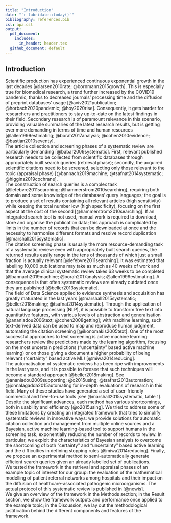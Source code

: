 ```yaml
---
title: "Introduction"
date: "`r lubridate::today()`"
bibliography: references.bib
csl: apa.csl
output:
  pdf_document:
    includes:
      in_header: header.tex
  github_document: default
---
```


## Introduction

Scientific production has experienced continuous exponential growth in the last decades [@larsen2010rate; @bornmann2015growth].
This is especially true for biomedical research, a trend further increased by the COVID19 pandemic, thanks to decreased journals' processing time and the diffusion of preprint databases' usage [@aviv2021publication; @horbach2020pandemic; @hoy2020rise].
Consequently, it gets harder for researchers and practitioners to stay up-to-date on the latest findings in their field.
Secondary research is of paramount relevance in this scenario, providing valuable summaries of the latest research results, but is getting ever more demanding in terms of time and human resources [@allen1999estimating; @borah2017analysis; @cohen2010evidence; @bastian2010seventy].\
The article collection and screening phases of a systematic review are particularly demanding [@babar2009systematic].
First, relevant published research needs to be collected from scientific databases through appropriately built search queries (retrieval phase); secondly, the acquired scientific citations need to be screened, selecting only those relevant to the topic (appraisal phase) [@bannach2019machine; @tsafnat2014systematic; @higgins2019cochrane].\
The construction of search queries is a complex task [@lefebvre2011searching; @hammerstrom2010searching], requiring both domain and some knowledge of the databases' query languages;
the goal is to produce a set of results containing all relevant articles (high sensitivity) while keeping the total number low (high specificity), focusing on the first aspect at the cost of the second [@hammerstrom2010searching].
If an integrated search tool is not used, manual work is required to download, store and organise the publication data;
this approach is complicated by limits in the number of records that can be downloaded at once and the necessity to harmonise different formats and resolve record duplication [@marshall2015systematic].\
The citation screening phase is usually the more resource-demanding task of a systematic review:
even with appropriately built search queries, the returned results easily range in the tens of thousands of which just a small fraction is actually relevant [@lefebvre2011searching].
It was estimated that labelling 10,000 publications may take as much as 40 weeks of work and that the average clinical systematic review takes 63 weeks to be completed [@bannach2019machine; @borah2017analysis; @allen1999estimating].
A consequence is that often systematic reviews are already outdated once they are published [@beller2013systematic].\
The field of Data Science applied to evidence synthesis and acquisition has greatly maturated in the last years [@marshall2015systematic; @beller2018making; @tsafnat2014systematic].
Through the application of natural language processing (NLP), it is possible to transform free text into quantitative features, with various levels of abstraction and generalisation [@ananiadou2006text; @cohen2008getting];
with machine learning, such text-derived data can be used to map and reproduce human judgment, automating the citation screening [@ikonomakis2005text].
One of the most successful approaches to text screening is active machine learning:
researchers review the predictions made by the learning algorithm, focusing on the most uncertain predictions ("uncertainty" based active machine learning) or on those giving a document a higher probability of being relevant ("certainty" based active ML) [@miwa2014reducing].\
The automatisation of systematic reviews has been ripe with improvements in the last years, and it is possible to foresee that such techniques will become a standard approach [@beller2018making]. See @ananiadou2009supporting; @o2015using; @tsafnat2013automation; @jonnalagadda2015automating for in-depth evaluations of research in this field.
Many of these studies have generated a set of user-friendly commercial and free-to-use tools [see @marshall2015systematic, table 1].
Despite the significant advances, each method has various shortcomings, both in usability and efficiency [@o2015using].
We tried to address some of these limitations by creating an integrated framework that tries to simplify systematic reviews in innovative ways:
we provide solutions for automatic citation collection and management from multiple online sources and a Bayesian, active machine learning-based tool to support humans in the screening task, exponentially reducing the number of records to review.
In particular, we exploit the characteristics of Bayesian analysis to overcome the shortcoming of both "certainty" and "uncertainty" based active learning and the difficulties in defining stopping rules [@miwa2014reducing].
Finally, we propose an experimental method to semi-automatically generate efficient search queries given an already labelled set of publications.\
We tested the framework in the retrieval and appraisal phases of an example topic of interest for our group:
the evaluation of the mathematical modelling of patient referral networks among hospitals and their impact on the diffusion of healthcare-associated pathogenic microorganisms.
The actual protocol of this systematic review is published in [@newis].\
We give an overview of the framework in the Methods section;
in the Result section, we show the framework outputs and performance once applied to the example topic; in the Discussion,
we lay out the methodological justification behind the different components and features of the framework.

